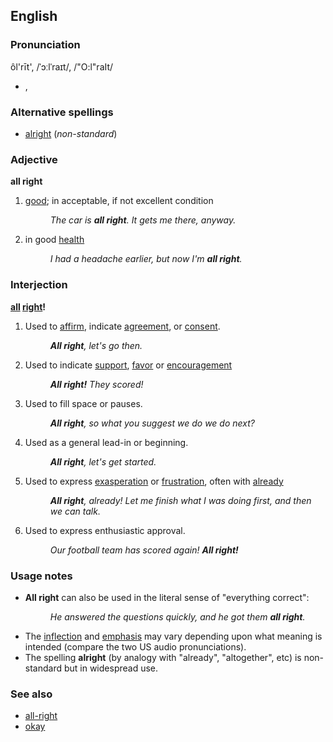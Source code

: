 ==English==
===Pronunciation===
ôl'rīt', /ˈɔːlˈraɪt/, /"O:l"raIt/

*{{audio|en-us-all_right1.ogg|Audio (US)}},{{audio|en-us-all_right2.ogg|Audio (US)}}

===Alternative spellings===
*[[alright]] (''non-standard'')

===Adjective===
'''all right'''
#[[good]]; in acceptable, if not excellent condition
#:''The car is '''all right'''.  It gets me there, anyway.''
#in good [[health]]
#:''I had a headache earlier, but now I'm '''all right'''.''

===Interjection===
'''[[all]] [[right]]!'''
#Used to [[affirm]], indicate [[agreement]], or [[consent]].
#:'''''All right''', let's go then.''
#Used to indicate [[support]], [[favor]] or [[encouragement]]
#:'''''All right!''' They scored!''
#Used to fill space or pauses.
#:'''''All right''', so what you suggest we do we do next?''
#Used as a general lead-in or beginning.
#:'''''All right''', let's get started.''
#Used to express [[exasperation]] or [[frustration]], often with [[already]]
#:'''''All right''', already! Let me finish what I was doing first, and then we can talk.''
#Used to express enthusiastic approval.
#:''Our football team has scored again!  '''All right!'''''

===Usage notes===
*'''All right''' can also be used in the literal sense of "everything correct":
*:''He answered the questions quickly, and he got them '''all right'''.''
*The [[inflection]] and [[emphasis]] may vary depending upon what meaning is intended (compare the two US audio pronunciations).
*The spelling '''alright''' (by analogy with "already", "altogether", etc) is non-standard but in widespread use.

===See also===
*[[all-right]]<!--adjective meaning "satisfactory" as in "it was an all-right party, I suppose"-->
*[[okay]]